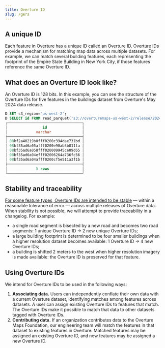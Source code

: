 ```yaml
---
title: Overture ID
slug: /gers
---
```


## A unique ID

Each feature in Overture has a unique ID called an Overture ID. Overture IDs provide a mechanism for matching map data across multiple datasets. For example, we can match several building features, each representing the footprint of the Empire State Building in New York City, if those features reference the same Overture ID. 

## What does an Overture ID look like?

An Overture ID is 128 bits. In this example, you can see the structure of the Overture IDs for five features in the buildings dataset from Overture's May 2024 data release. 

```sql
D SET s3_region='us-west-2';
D SELECT id FROM read_parquet('s3://overturemaps-us-west-2/release/2024-05-16-beta.0/theme=buildings/type=buiding/*', filename=true, hive_partitioning=1) limit 5;
┌──────────────────────────────────┐
│                id                │
│             varchar              │
├──────────────────────────────────┤
│ 08bf2a40219b0fff0200c394dae731bd │
│ 08bf35ad6a05afff0200e90ab3b011fa │
│ 08bf35ad6a058fff020009945ce09d65 │
│ 08bf35ad6a04efff02006264a736fc56 │
│ 08bf35ad6a04afff0200cf5e511a3f1b │
├──────────────────────────────────┤
│             5 rows               │
└──────────────────────────────────┘
```

## Stability and traceability

[For some feature types, Overture IDs are intended to be stable](stability) &mdash; within a reasonable tolerance of error &mdash; across multiple releases of Overture data. When stability is not possible, we will attempt to provide traceability in a changelog. For example:

- a single road segment is bisected by a new road and becomes two road segments: 1 unique Overture ID → 2 new unique Overture IDs;
- a large building footprint is determined to be four smaller buildings when a higher resolution dataset becomes available: 1 Overture ID → 4 new Overture IDs;
- a building is shifted 2 meters to the west when higher resolution imagery is made available: the Overture ID is preserved for that feature.

## Using Overture IDs

We intend for Overture IDs to be used in the following ways:

1. **Associating data.** Users can independently conflate their own data with a current Overture dataset, identifying matches among features across datasets. A user can assign existing Overture IDs to features that match. The Overture IDs make it possible to match that data to other datasets tagged with Overture IDs.
2. **Contributing data.** If an organization contributes data to the Overture Maps Foundation, our engineering team will match the features in that dataset to existing features in Overture. Matched features may be assigned an existing Overture ID, and new features may be assigned a new Overture ID.
 

